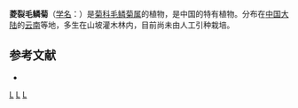 {{Speciesbox
| genus = Melanoseris
| species = rhombiformis
| authority = (C. Shih) N. Kilian & Z. H. Wang
| synonyms = 
* ''Chaetoseris rhombiformis'' <small>Shih</small>
}}

'''菱裂毛鳞菊'''（[[学名|学名]]：{{lang|la|''Melanoseris rhombiformis''}}）是[[菊科|菊科]][[毛鳞菊属|毛鳞菊属]]的植物，是中国的特有植物。分布在[[中国大陆|中国大陆]]的[[云南|云南]]等地，多生在山坡灌木林内，目前尚未由人工引种栽培。

== 参考文献 ==
<div class="references-small">
* {{cite web| url =http://www.bioinfo.cn/db05/KmzwSpecies.php?action=view&id=3005| title =菱裂毛鳞菊| work =《中国高等植物数据库全库》| publisher =中国科学院微生物研究所| author =昆明植物研究所| accessdate =2009-02-23| deadurl =yes| archiveurl =https://web.archive.org/web/20160305042155/http://www.bioinfo.cn/db05/KmzwSpecies.php?action=view&id=3005| archivedate =2016-03-05}}
</div>
{{Taxonbar|from=Q15226338}}

[[Category:毛鳞菊属|L]]
[[Category:中国特有植物|L]]
[[Category:云南植物|L]]


{{植物小作品}}